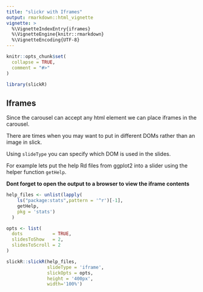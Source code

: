 ```yaml
---
title: "slickr with Iframes"
output: rmarkdown::html_vignette
vignette: >
  %\VignetteIndexEntry{iframes}
  %\VignetteEngine{knitr::rmarkdown}
  %\VignetteEncoding{UTF-8}
---
```


```r
knitr::opts_chunk$set(
  collapse = TRUE,
  comment = "#>"
)
```

```r
library(slickR)
```

## Iframes
  
Since the carousel can accept any html element we can place iframes in the carousel.
  
There are times when you may want to put in different DOMs rather than an image in slick. 

Using `slideType` you can specify which DOM is used in the slides. 
  
For example lets put the help Rd files from ggplot2 into a slider using the helper function `getHelp`.

__Dont forget to open the output to a browser to view the iframe contents__

```r
help_files <- unlist(lapply(
    ls("package:stats",pattern = '^r')[-1],
    getHelp,
    pkg = 'stats')
  )

opts <- list(
  dots           = TRUE,
  slidesToShow   = 2,
  slidesToScroll = 2
)

slickR::slickR(help_files,
               slideType = 'iframe',
               slickOpts = opts,
               height = '400px',
               width='100%')
```